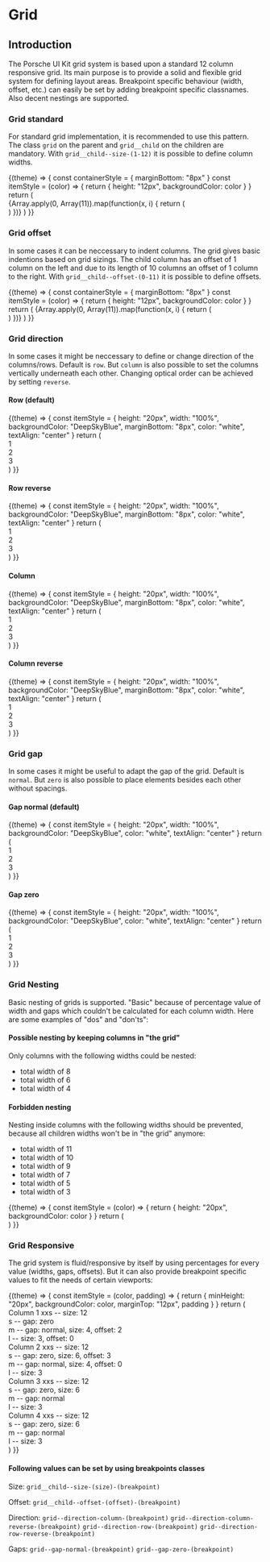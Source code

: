 
# Grid

## Introduction

The Porsche UI Kit grid system is based upon a standard 12 column responsive grid. Its main purpose is to provide a solid and flexible grid system for defining layout areas. Breakpoint specific behaviour (width, offset, etc.) can easily be set by adding breakpoint specific classnames. Also decent nestings are supported.

### Grid standard

For standard grid implementation, it is recommended to use this pattern. The class `grid` on the parent and `grid__child` on the children are mandatory. With `grid__child--size-(1-12)` it is possible to define column widths.

<Example noTheme>
  {(theme) => {
    const containerStyle = { marginBottom: "8px" }
    const itemStyle = (color) => {
      return { height: "12px", backgroundColor: color }
    }
    return (
      <React.Fragment>
        <Grid style={containerStyle}>
          <Grid.Child size={12}>
            <div style={itemStyle("DeepSkyBlue")} />
          </Grid.Child>
        </Grid>
        {Array.apply(0, Array(11)).map(function(x, i) {
          return (
            <Grid key={i} style={containerStyle}>
              <Grid.Child size={i + 1}>
                <div style={itemStyle("DeepSkyBlue")} />
              </Grid.Child>
              <Grid.Child size={11 - i}>
                <div style={itemStyle("DeepSkyBlue")} />
              </Grid.Child>
            </Grid>
          )
        })}
      </React.Fragment>
    )
  }}
</Example>

### Grid offset

In some cases it can be neccessary to indent columns. The grid gives basic indentions based on grid sizings. The child column has an offset of 1 column on the left and due to its length of 10 columns an offset of 1 column to the right. With `grid__child--offset-(0-11)` it is possible to define offsets.

<Example noTheme>
  {(theme) => {
    const containerStyle = { marginBottom: "8px" }
    const itemStyle = (color) => {
      return { height: "12px", backgroundColor: color }
    }
    return (
      <React.Fragment>
        {Array.apply(0, Array(11)).map(function(x, i) {
          return (
            <Grid key={i} style={containerStyle}>
              <Grid.Child offset={i + 1} size={11 - i}>
                <div style={itemStyle("DeepSkyBlue")} />
              </Grid.Child>
            </Grid>
          )
        })}
      </React.Fragment>
    )
  }}
</Example>

### Grid direction

In some cases it might be neccessary to define or change direction of the columns/rows. Default is `row`. But `column` is also possible to set the columns vertically underneath each other. Changing optical order can be achieved by setting `reverse`.

#### Row (default)

<Example noTheme>
  {(theme) => {
    const itemStyle = {
      height: "20px",
      width: "100%",
      backgroundColor: "DeepSkyBlue",
      marginBottom: "8px",
      color: "white",
      textAlign: "center"
    }
    return (
      <React.Fragment>
        <Grid direction="row">
          <Grid.Child size={4}>
            <div style={itemStyle}>1</div>
          </Grid.Child>
          <Grid.Child size={4}>
            <div style={itemStyle}>2</div>
          </Grid.Child>
          <Grid.Child size={4}>
            <div style={itemStyle}>3</div>
          </Grid.Child>
        </Grid>
      </React.Fragment>
    )
  }}
</Example>

#### Row reverse

<Example noTheme>
  {(theme) => {
    const itemStyle = {
      height: "20px",
      width: "100%",
      backgroundColor: "DeepSkyBlue",
      marginBottom: "8px",
      color: "white",
      textAlign: "center"
    }
    return (
      <React.Fragment>
        <Grid direction="row-reverse">
          <Grid.Child size={4}>
            <div style={itemStyle}>1</div>
          </Grid.Child>
          <Grid.Child size={4}>
            <div style={itemStyle}>2</div>
          </Grid.Child>
          <Grid.Child size={4}>
            <div style={itemStyle}>3</div>
          </Grid.Child>
        </Grid>
      </React.Fragment>
    )
  }}
</Example>

#### Column

<Example noTheme>
  {(theme) => {
    const itemStyle = {
      height: "20px",
      width: "100%",
      backgroundColor: "DeepSkyBlue",
      marginBottom: "8px",
      color: "white",
      textAlign: "center"
    }
    return (
      <React.Fragment>
        <Grid direction="column">
          <Grid.Child size={4}>
            <div style={itemStyle}>1</div>
          </Grid.Child>
          <Grid.Child size={4}>
            <div style={itemStyle}>2</div>
          </Grid.Child>
          <Grid.Child size={4}>
            <div style={itemStyle}>3</div>
          </Grid.Child>
        </Grid>
      </React.Fragment>
    )
  }}
</Example>

#### Column reverse

<Example noTheme>
  {(theme) => {
    const itemStyle = {
      height: "20px",
      width: "100%",
      backgroundColor: "DeepSkyBlue",
      marginBottom: "8px",
      color: "white",
      textAlign: "center"
    }
    return (
      <React.Fragment>
        <Grid direction="column-reverse">
          <Grid.Child size={4}>
            <div style={itemStyle}>1</div>
          </Grid.Child>
          <Grid.Child size={4}>
            <div style={itemStyle}>2</div>
          </Grid.Child>
          <Grid.Child size={4}>
            <div style={itemStyle}>3</div>
          </Grid.Child>
        </Grid>
      </React.Fragment>
    )
  }}
</Example>

### Grid gap

In some cases it might be useful to adapt the gap of the grid. Default is `normal`. But `zero` is also possible to place elements besides each other without spacings.

#### Gap normal (default)

<Example noTheme>
  {(theme) => {
    const itemStyle = {
      height: "20px",
      width: "100%",
      backgroundColor: "DeepSkyBlue",
      color: "white",
      textAlign: "center"
    }
    return (
      <React.Fragment>
        <Grid gap="normal">
          <Grid.Child size={4}>
            <div style={itemStyle}>1</div>
          </Grid.Child>
          <Grid.Child size={4}>
            <div style={itemStyle}>2</div>
          </Grid.Child>
          <Grid.Child size={4}>
            <div style={itemStyle}>3</div>
          </Grid.Child>
        </Grid>
      </React.Fragment>
    )
  }}
</Example>

#### Gap zero

<Example noTheme>
  {(theme) => {
    const itemStyle = {
      height: "20px",
      width: "100%",
      backgroundColor: "DeepSkyBlue",
      color: "white",
      textAlign: "center"
    }
    return (
      <React.Fragment>
        <Grid gap="zero">
          <Grid.Child size={4}>
            <div style={itemStyle}>1</div>
          </Grid.Child>
          <Grid.Child size={4}>
            <div style={itemStyle}>2</div>
          </Grid.Child>
          <Grid.Child size={4}>
            <div style={itemStyle}>3</div>
          </Grid.Child>
        </Grid>
      </React.Fragment>
    )
  }}
</Example>

### Grid Nesting

Basic nesting of grids is supported. "Basic" because of percentage value of width and gaps which couldn't be calculated for each column width. Here are some examples of "dos" and "don'ts":

#### Possible nesting by keeping columns in "the grid"

Only columns with the following widths could be nested:

- total width of 8
- total width of 6
- total width of 4

#### Forbidden nesting

Nesting inside columns with the following widths should be prevented, because all children widths won't be in "the grid" anymore:

- total width of 11
- total width of 10
- total width of 9
- total width of 7
- total width of 5
- total width of 3

<Example noTheme>
  {(theme) => {
    const itemStyle = (color) => {
      return { height: "20px", backgroundColor: color }
    }
    return (
      <React.Fragment>
        <Grid>
          <Grid.Child size={6}>
            <div style={itemStyle("lightskyblue")}>
              <Grid>
                <Grid.Child size={6}>
                  <div style={itemStyle("DeepSkyBlue")} />
                </Grid.Child>
                <Grid.Child size={6}>
                  <div style={itemStyle("DeepSkyBlue")} />
                </Grid.Child>
              </Grid>
            </div>
          </Grid.Child>
          <Grid.Child size={6}>
            <div style={itemStyle("lightskyblue")}>
              <Grid>
                <Grid.Child size={4}>
                  <div style={itemStyle("DeepSkyBlue")} />
                </Grid.Child>
                <Grid.Child size={8}>
                  <div style={itemStyle("DeepSkyBlue")} />
                </Grid.Child>
              </Grid>
            </div>
          </Grid.Child>
        </Grid>
      </React.Fragment>
    )
  }}
</Example>

### Grid Responsive

The grid system is fluid/responsive by itself by using percentages for every value (widths, gaps, offsets). But it can also provide breakpoint specific values to fit the needs of certain viewports:

<Example noTheme>
  {(theme) => {
    const itemStyle = (color, padding) => {
      return {
        minHeight: "20px",
        backgroundColor: color,
        marginTop: "12px",
        padding
      }
    }
    return (
      <React.Fragment>
        <Grid gap={{ base: "normal", s: "zero", m: "normal" }}>
          <Grid.Child className="pui-flex" size={{ base: 12, m: 4, l: 3 }} offset={{ base: 0, m: 2, l: 0 }}>
            <div className="pui-flex__child pui-flex__child--auto" style={itemStyle("DeepSkyBlue", "12px")}>
              <Text type="4-thin">Column 1</Text>
              <Text>
                xxs -- size: 12 <br />s -- gap: zero <br />m -- gap: normal, size: 4, offset: 2<br />l -- size: 3,
                offset: 0
              </Text>
            </div>
          </Grid.Child>
          <Grid.Child
            className="pui-flex"
            size={{
              base: 12,
              s: 6,
              m: 4,
              l: 3
            }}
            offset={{ base: 0, s: 3, m: 0 }}
          >
            <div className="pui-flex__child pui-flex__child--auto" style={itemStyle("DeepSkyBlue", "12px")}>
              <Text type="4-thin">Column 2</Text>
              <Text>
                xxs -- size: 12 <br />s -- gap: zero, size: 6, offset: 3<br />m -- gap: normal, size: 4, offset: 0<br />
                l -- size: 3
              </Text>
            </div>
          </Grid.Child>
          <Grid.Child
            className="pui-flex"
            size={{
              base: 12,
              s: 6,
              l: 3
            }}
          >
            <div className="pui-flex__child pui-flex__child--auto" style={itemStyle("DeepSkyBlue", "12px")}>
              <Text type="4-thin">Column 3</Text>
              <Text>
                xxs -- size: 12 <br />s -- gap: zero, size: 6<br />m -- gap: normal
                <br />l -- size: 3
              </Text>
            </div>
          </Grid.Child>
          <Grid.Child
            className="pui-flex"
            size={{
              base: 12,
              s: 6,
              l: 3
            }}
          >
            <div className="pui-flex__child pui-flex__child--auto" style={itemStyle("DeepSkyBlue", "12px")}>
              <Text type="4-thin">Column 4</Text>
              <Text>
                xxs -- size: 12 <br />s -- gap: zero, size: 6<br />m -- gap: normal
                <br />l -- size: 3
              </Text>
            </div>
          </Grid.Child>
        </Grid>
      </React.Fragment>
    )
  }}
</Example>

#### Following values can be set by using breakpoints classes

Size: `grid__child--size-(size)-(breakpoint)`

Offset: `grid__child--offset-(offset)-(breakpoint)`

Direction: `grid--direction-column-(breakpoint)` `grid--direction-column-reverse-(breakpoint)` `grid--direction-row-(breakpoint)` `grid--direction-row-reverse-(breakpoint)`

Gaps: `grid--gap-normal-(breakpoint)` `grid--gap-zero-(breakpoint)`
